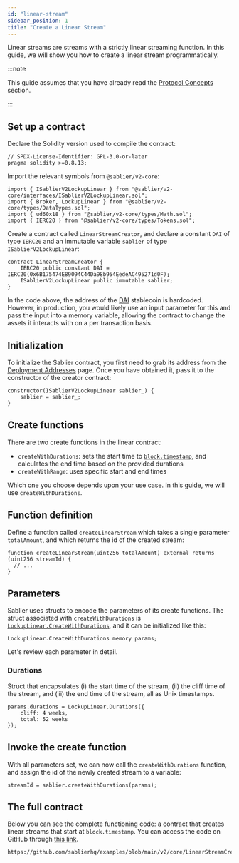 ```yaml
---
id: "linear-stream"
sidebar_position: 1
title: "Create a Linear Stream"
---
```



Linear streams are streams with a strictly linear streaming function. In this guide, we will show you how to create a
linear stream programmatically.

:::note

This guide assumes that you have already read the [Protocol Concepts](/docs/concepts/protocol/01-streaming.md) section.

:::

<AdmonitionSimpleCode />

## Set up a contract

Declare the Solidity version used to compile the contract:

```solidity
// SPDX-License-Identifier: GPL-3.0-or-later
pragma solidity >=0.8.13;
```

Import the relevant symbols from `@sablier/v2-core`:

```solidity
import { ISablierV2LockupLinear } from "@sablier/v2-core/interfaces/ISablierV2LockupLinear.sol";
import { Broker, LockupLinear } from "@sablier/v2-core/types/DataTypes.sol";
import { ud60x18 } from "@sablier/v2-core/types/Math.sol";
import { IERC20 } from "@sablier/v2-core/types/Tokens.sol";
```

Create a contract called `LinearStreamCreator`, and declare a constant `DAI` of type `IERC20` and an immutable variable
`sablier` of type `ISablierV2LockupLinear`:

```solidity
contract LinearStreamCreator {
    IERC20 public constant DAI = IERC20(0x6B175474E89094C44Da98b954EedeAC495271d0F);
    ISablierV2LockupLinear public immutable sablier;
}
```

In the code above, the address of the [DAI](https://makerdao.com) stablecoin is hardcoded. However, in production, you
would likely use an input parameter for this and pass the input into a memory variable, allowing the contract to change
the assets it interacts with on a per transaction basis.

## Initialization

To initialize the Sablier contract, you first need to grab its address from the
[Deployment Addresses](/docs/contracts/v2/02-addresses.md) page. Once you have obtained it, pass it to the constructor
of the creator contract:

```solidity
constructor(ISablierV2LockupLinear sablier_) {
    sablier = sablier_;
}
```

## Create functions

There are two create functions in the linear contract:

- `createWithDurations`: sets the start time to
  [`block.timestamp`](https://docs.soliditylang.org/en/v0.8.19/cheatsheet.html#global-variables), and calculates the end
  time based on the provided durations
- `createWithRange`: uses specific start and end times

Which one you choose depends upon your use case. In this guide, we will use `createWithDurations`.

<ERC20Steps />

## Function definition

Define a function called `createLinearStream` which takes a single parameter `totalAmount`, and which returns the id of
the created stream:

```solidity
function createLinearStream(uint256 totalAmount) external returns (uint256 streamId) {
  // ...
}
```

## Parameters

Sablier uses structs to encode the parameters of its create functions. The struct associated with `createWithDurations`
is [`LockupLinear.CreateWithDurations`](/docs/contracts/v2/reference/core/types/library.LockupLinear.md), and it can be
initialized like this:

```solidity
LockupLinear.CreateWithDurations memory params;
```

Let's review each parameter in detail.

<ParamSender />

<ParamRecipient />

<ParamTotalAmount />

<ParamAsset />

<ParamCancelable />

<ParamBroker />

### Durations

Struct that encapsulates (i) the start time of the stream, (ii) the cliff time of the stream, and (iii) the end time of
the stream, all as Unix timestamps.

```solidity
params.durations = LockupLinear.Durations({
    cliff: 4 weeks,
    total: 52 weeks
});
```

## Invoke the create function

With all parameters set, we can now call the `createWithDurations` function, and assign the id of the newly created
stream to a variable:

```solidity
streamId = sablier.createWithDurations(params);
```

## The full contract

Below you can see the complete functioning code: a contract that creates linear streams that start at `block.timestamp`.
You can access the code on GitHub through
[this link](https://github.com/sablierhq/examples/blob/main/v2/core/LinearStreamCreator.sol).

```solidity reference title="Linear Stream Creator"
https://github.com/sablierhq/examples/blob/main/v2/core/LinearStreamCreator.sol
```

[^1]: If creating streams on behalf of end users, they will have to approve your contract first.
